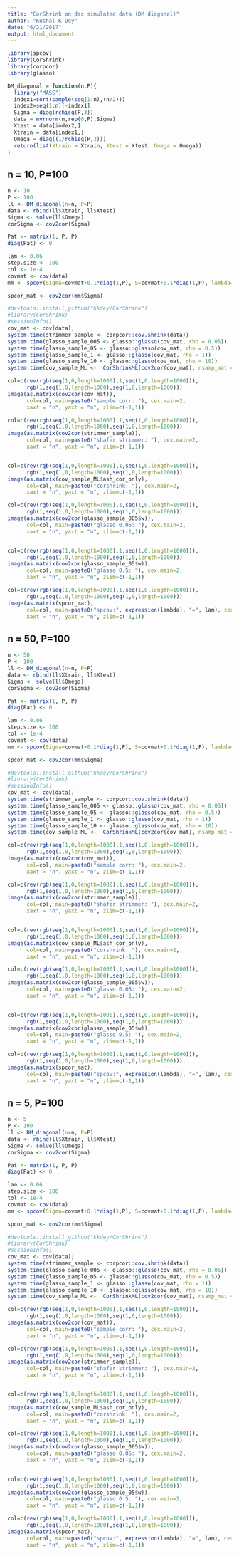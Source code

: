```yaml
---
title: "CorShrink on dsc simulated data (DM diagonal)"
author: "Kushal K Dey"
date: "6/21/2017"
output: html_document
---
```


```r
library(spcov)
library(CorShrink)
library(corpcor)
library(glasso)
```

```r
DM_diagonal = function(n,P){
  library("MASS")
  index1=sort(sample(seq(1:n),(n/2)))
  index2=seq(1:n)[-index1]
  Sigma = diag(rchisq(P,3))
  data = mvrnorm(n,rep(0,P),Sigma)
  Xtest = data[index2,]
  Xtrain = data[index1,]
  Omega = diag((1/rchisq(P,3)))
  return(list(Xtrain = Xtrain, Xtest = Xtest, Omega = Omega))
}

```

## n = 10, P=100

```r
n <- 10
P <- 100
ll <- DM_diagonal(n=n, P=P)
data <- rbind(ll$Xtrain, ll$Xtest)
Sigma <- solve(ll$Omega)
corSigma <- cov2cor(Sigma)
```

```r
Pat <- matrix(1, P, P)
diag(Pat) <- 0
```

```r
lam <- 0.06
step.size <- 100
tol <- 1e-4
covmat <- cov(data)
mm <- spcov(Sigma=covmat+0.1*diag(1,P), S=covmat+0.1*diag(1,P), lambda=lam * Pat,step.size=step.size, n.inner.steps=200, thr.inner=0, tol.outer=tol, trace=1)
```

```r
spcor_mat <- cov2cor(mm$Sigma)
```

```r
#devtools::install_github("kkdey/CorShrink")
#library(CorShrink)
#sessionInfo()
cov_mat <- cov(data);
system.time(strimmer_sample <- corpcor::cov.shrink(data))
system.time(glasso_sample_005 <- glasso::glasso(cov_mat, rho = 0.05))
system.time(glasso_sample_05 <- glasso::glasso(cov_mat, rho = 0.5))
system.time(glasso_sample_1 <- glasso::glasso(cov_mat, rho = 1))
system.time(glasso_sample_10 <- glasso::glasso(cov_mat, rho = 10))
system.time(cov_sample_ML <-  CorShrinkML(cov2cor(cov_mat), nsamp_mat = matrix(n, P, P), sd_boot = FALSE, ash.control = list(mixcompdist = "normal", nullweight = 100)))
```

```r

col=c(rev(rgb(seq(1,0,length=1000),1,seq(1,0,length=1000))),
      rgb(1,seq(1,0,length=1000),seq(1,0,length=1000)))
image(as.matrix(cov2cor(cov_mat)),
      col=col, main=paste0("sample corr: "), cex.main=2,
      xaxt = "n", yaxt = "n", zlim=c(-1,1))
```

```r

col=c(rev(rgb(seq(1,0,length=1000),1,seq(1,0,length=1000))),
      rgb(1,seq(1,0,length=1000),seq(1,0,length=1000)))
image(as.matrix(cov2cor(strimmer_sample)),
      col=col, main=paste0("shafer strimmer: "), cex.main=2,
      xaxt = "n", yaxt = "n", zlim=c(-1,1))


col=c(rev(rgb(seq(1,0,length=1000),1,seq(1,0,length=1000))),
      rgb(1,seq(1,0,length=1000),seq(1,0,length=1000)))
image(as.matrix(cov_sample_ML$ash_cor_only),
      col=col, main=paste0("corshrink: "), cex.main=2,
      xaxt = "n", yaxt = "n", zlim=c(-1,1))

col=c(rev(rgb(seq(1,0,length=1000),1,seq(1,0,length=1000))),
      rgb(1,seq(1,0,length=1000),seq(1,0,length=1000)))
image(as.matrix(cov2cor(glasso_sample_005$w)),
      col=col, main=paste0("glasso 0.05: "), cex.main=2,
      xaxt = "n", yaxt = "n", zlim=c(-1,1))


col=c(rev(rgb(seq(1,0,length=1000),1,seq(1,0,length=1000))),
      rgb(1,seq(1,0,length=1000),seq(1,0,length=1000)))
image(as.matrix(cov2cor(glasso_sample_05$w)),
      col=col, main=paste0("glasso 0.5: "), cex.main=2,
      xaxt = "n", yaxt = "n", zlim=c(-1,1))

```

```r
col=c(rev(rgb(seq(1,0,length=1000),1,seq(1,0,length=1000))),
      rgb(1,seq(1,0,length=1000),seq(1,0,length=1000)))
image(as.matrix(spcor_mat),
      col=col, main=paste0("spcov:", expression(lambda), "=", lam), cex.main=2,
      xaxt = "n", yaxt = "n", zlim=c(-1,1))

```

## n = 50, P=100

```r
n <- 50
P <- 100
ll <- DM_diagonal(n=n, P=P)
data <- rbind(ll$Xtrain, ll$Xtest)
Sigma <- solve(ll$Omega)
corSigma <- cov2cor(Sigma)
```

```r
Pat <- matrix(1, P, P)
diag(Pat) <- 0
```

```r
lam <- 0.06
step.size <- 100
tol <- 1e-4
covmat <- cov(data)
mm <- spcov(Sigma=covmat+0.1*diag(1,P), S=covmat+0.1*diag(1,P), lambda=lam * Pat,step.size=step.size, n.inner.steps=200, thr.inner=0, tol.outer=tol, trace=1)
```

```r
spcor_mat <- cov2cor(mm$Sigma)
```

```r
#devtools::install_github("kkdey/CorShrink")
#library(CorShrink)
#sessionInfo()
cov_mat <- cov(data);
system.time(strimmer_sample <- corpcor::cov.shrink(data))
system.time(glasso_sample_005 <- glasso::glasso(cov_mat, rho = 0.05))
system.time(glasso_sample_05 <- glasso::glasso(cov_mat, rho = 0.5))
system.time(glasso_sample_1 <- glasso::glasso(cov_mat, rho = 1))
system.time(glasso_sample_10 <- glasso::glasso(cov_mat, rho = 10))
system.time(cov_sample_ML <-  CorShrinkML(cov2cor(cov_mat), nsamp_mat = matrix(n, P, P), sd_boot = FALSE, ash.control = list(mixcompdist = "normal", nullweight = 100)))
```

```r

col=c(rev(rgb(seq(1,0,length=1000),1,seq(1,0,length=1000))),
      rgb(1,seq(1,0,length=1000),seq(1,0,length=1000)))
image(as.matrix(cov2cor(cov_mat)),
      col=col, main=paste0("sample corr: "), cex.main=2,
      xaxt = "n", yaxt = "n", zlim=c(-1,1))
```

```r

col=c(rev(rgb(seq(1,0,length=1000),1,seq(1,0,length=1000))),
      rgb(1,seq(1,0,length=1000),seq(1,0,length=1000)))
image(as.matrix(cov2cor(strimmer_sample)),
      col=col, main=paste0("shafer strimmer: "), cex.main=2,
      xaxt = "n", yaxt = "n", zlim=c(-1,1))


col=c(rev(rgb(seq(1,0,length=1000),1,seq(1,0,length=1000))),
      rgb(1,seq(1,0,length=1000),seq(1,0,length=1000)))
image(as.matrix(cov_sample_ML$ash_cor_only),
      col=col, main=paste0("corshrink: "), cex.main=2,
      xaxt = "n", yaxt = "n", zlim=c(-1,1))

col=c(rev(rgb(seq(1,0,length=1000),1,seq(1,0,length=1000))),
      rgb(1,seq(1,0,length=1000),seq(1,0,length=1000)))
image(as.matrix(cov2cor(glasso_sample_005$w)),
      col=col, main=paste0("glasso 0.05: "), cex.main=2,
      xaxt = "n", yaxt = "n", zlim=c(-1,1))


col=c(rev(rgb(seq(1,0,length=1000),1,seq(1,0,length=1000))),
      rgb(1,seq(1,0,length=1000),seq(1,0,length=1000)))
image(as.matrix(cov2cor(glasso_sample_05$w)),
      col=col, main=paste0("glasso 0.5: "), cex.main=2,
      xaxt = "n", yaxt = "n", zlim=c(-1,1))

```

```r
col=c(rev(rgb(seq(1,0,length=1000),1,seq(1,0,length=1000))),
      rgb(1,seq(1,0,length=1000),seq(1,0,length=1000)))
image(as.matrix(spcor_mat),
      col=col, main=paste0("spcov:", expression(lambda), "=", lam), cex.main=2,
      xaxt = "n", yaxt = "n", zlim=c(-1,1))

```


## n = 5, P=100

```r
n <- 5
P <- 100
ll <- DM_diagonal(n=n, P=P)
data <- rbind(ll$Xtrain, ll$Xtest)
Sigma <- solve(ll$Omega)
corSigma <- cov2cor(Sigma)
```

```r
Pat <- matrix(1, P, P)
diag(Pat) <- 0
```

```r
lam <- 0.06
step.size <- 100
tol <- 1e-4
covmat <- cov(data)
mm <- spcov(Sigma=covmat+0.1*diag(1,P), S=covmat+0.1*diag(1,P), lambda=lam * Pat,step.size=step.size, n.inner.steps=200, thr.inner=0, tol.outer=tol, trace=1)
```

```r
spcor_mat <- cov2cor(mm$Sigma)
```

```r
#devtools::install_github("kkdey/CorShrink")
#library(CorShrink)
#sessionInfo()
cov_mat <- cov(data);
system.time(strimmer_sample <- corpcor::cov.shrink(data))
system.time(glasso_sample_005 <- glasso::glasso(cov_mat, rho = 0.05))
system.time(glasso_sample_05 <- glasso::glasso(cov_mat, rho = 0.5))
system.time(glasso_sample_1 <- glasso::glasso(cov_mat, rho = 1))
system.time(glasso_sample_10 <- glasso::glasso(cov_mat, rho = 10))
system.time(cov_sample_ML <-  CorShrinkML(cov2cor(cov_mat), nsamp_mat = matrix(n, P, P), sd_boot = FALSE, ash.control = list(mixcompdist = "normal", nullweight = 100)))
```

```r

col=c(rev(rgb(seq(1,0,length=1000),1,seq(1,0,length=1000))),
      rgb(1,seq(1,0,length=1000),seq(1,0,length=1000)))
image(as.matrix(cov2cor(cov_mat)),
      col=col, main=paste0("sample corr: "), cex.main=2,
      xaxt = "n", yaxt = "n", zlim=c(-1,1))
```

```r

col=c(rev(rgb(seq(1,0,length=1000),1,seq(1,0,length=1000))),
      rgb(1,seq(1,0,length=1000),seq(1,0,length=1000)))
image(as.matrix(cov2cor(strimmer_sample)),
      col=col, main=paste0("shafer strimmer: "), cex.main=2,
      xaxt = "n", yaxt = "n", zlim=c(-1,1))


col=c(rev(rgb(seq(1,0,length=1000),1,seq(1,0,length=1000))),
      rgb(1,seq(1,0,length=1000),seq(1,0,length=1000)))
image(as.matrix(cov_sample_ML$ash_cor_only),
      col=col, main=paste0("corshrink: "), cex.main=2,
      xaxt = "n", yaxt = "n", zlim=c(-1,1))

col=c(rev(rgb(seq(1,0,length=1000),1,seq(1,0,length=1000))),
      rgb(1,seq(1,0,length=1000),seq(1,0,length=1000)))
image(as.matrix(cov2cor(glasso_sample_005$w)),
      col=col, main=paste0("glasso 0.05: "), cex.main=2,
      xaxt = "n", yaxt = "n", zlim=c(-1,1))


col=c(rev(rgb(seq(1,0,length=1000),1,seq(1,0,length=1000))),
      rgb(1,seq(1,0,length=1000),seq(1,0,length=1000)))
image(as.matrix(cov2cor(glasso_sample_05$w)),
      col=col, main=paste0("glasso 0.5: "), cex.main=2,
      xaxt = "n", yaxt = "n", zlim=c(-1,1))

```

```r
col=c(rev(rgb(seq(1,0,length=1000),1,seq(1,0,length=1000))),
      rgb(1,seq(1,0,length=1000),seq(1,0,length=1000)))
image(as.matrix(spcor_mat),
      col=col, main=paste0("spcov:", expression(lambda), "=", lam), cex.main=2,
      xaxt = "n", yaxt = "n", zlim=c(-1,1))

```
